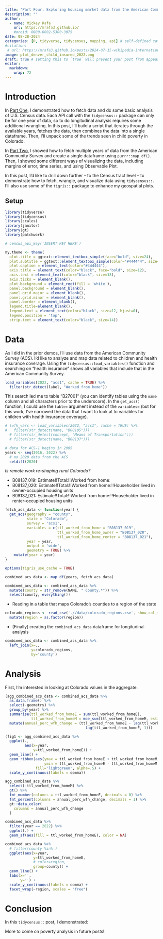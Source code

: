 ```yaml
---
title: "Part Four: Exploring housing market data from the American Community Survey"
description: ""
author:
  - name: Mickey Rafa
    url: https://mrafa3.github.io/
    #orcid: 0000-0002-5300-3075
date: 08-28-2024
categories: [R, tidyverse, tidycensus, mapping, api] # self-defined categories
#citation: 
 # url: https://mrafa3.github.io/posts/2024-07-15-wikipedia-international-mens-soccer/ 
image: plot_denver_child_insured_2022.png
draft: true # setting this to `true` will prevent your post from appearing on your listing page until you're ready!
editor: 
  markdown: 
    wrap: 72
---
```


# Introduction

In [Part One](https://mrafa3.github.io/posts/2024-08-13-tidycensus-exploration/), I demonstrated how to fetch data and do some basic analysis of U.S. Census data. Each API call with the `tidycensus::` package can only be for one year of data, so to do longitudinal analysis requires some additional wrangling. In this post, I'll build a script that iterates through the available years, fetches the data, then combines the data into a single dataframe. Then, I'll unpack some of the trends seen in child poverty in Colorado.

In [Part Two](https://mrafa3.github.io/posts/2024-08-20-tidycensus-exploration-pt2/), I showed how to fetch multiple years of data from the American Community Survey and create a single dataframe using `purrr::map_df()`. Then, I showed some different ways of visualizing the data, including margins of error, time series, and using Observable Plot.

In this post, I'd like to drill down further -- to the Census tract level -- to demonstrate how to fetch, wrangle, and visualize data using `tidycensus::`. I'll also use some of the `tigris::` package to enhance my geospatial plots.

## Setup

```r
library(tidyverse)
library(tidycensus)
library(scales)
library(janitor)
library(gt)
library(patchwork)

# census_api_key('INSERT KEY HERE')
```

```r
my.theme <- theme(
  plot.title = ggtext::element_textbox_simple(face="bold", size=24),
  plot.subtitle = ggtext::element_textbox_simple(color="#444444", size=14),
  plot.caption = element_text(color="#444444"),
  axis.title = element_text(color="black", face="bold", size=12), 
  axis.text = element_text(color="black", size=18), 
  axis.ticks = element_blank(), 
  plot.background = element_rect(fill = 'white'),
  panel.background = element_blank(),
  panel.grid.major = element_blank(),
  panel.grid.minor = element_blank(),
  panel.border = element_blank(), 
  legend.title=element_blank(), 
  legend.text = element_text(color="black", size=12, hjust=0),
  legend.position = 'top',
  strip.text = element_text(color="black", size=14))
```

# Data

As I did in the prior demos, I'll use data from the American Community Survey (ACS). I'd like to analyze and map data related to children and health insurance coverage. Using the `tidycensus::load_variables()` function and searching on "health insurance" shows all variables that include that in the American Community Survey.

```r
load_variables(2022, "acs1", cache = TRUE) %>% 
  filter(str_detect(label, "Worked from home"))
```

This search led me to table "B27001" (you can identify tables using the `name` column and all characters prior to the underscore). In the `get_acs()` function, I could use the `table=` argument instead of the `variables=` (but for this work, I've narrowed the data that I want to look at to variables for children with health insurance coverage).

```r
# (wfh_vars <- load_variables(2022, "acs1", cache = TRUE) %>% 
#   filter(str_detect(name, "B08105"))) 
  # filter(str_detect(concept, "Means of Transportation")))
  # filter(str_detect(name, "B08137")))
```

```r
# data for ACS-1 begins in 2005
years <- seq(2016, 2022) %>% 
  # no 2020 data from the ACS
  setdiff(2020)
```


*Is remote work re-shaping rural Colorado?*

* B08137_019: Estimate!!Total:!!Worked from home:
* B08137_020: Estimate!!Total:!!Worked from home:!!Householder lived in owner-occupied housing units
* B08137_021: Estimate!!Total:!!Worked from home:!!Householder lived in renter-occupied housing units


```r
fetch_acs_data <- function(year) {
  get_acs(geography = "county", 
          state = "Colorado",
          survey = 'acs1',
          variables = c(ttl_worked_from_home = "B08137_019",
                        ttl_worked_from_home_owner = "B08137_020",
                        ttl_worked_from_home_renter = "B08137_021"),
          year = year,
          output = 'wide',
          geometry = TRUE) %>% 
    mutate(year = year)
}
```

```r
options(tigris_use_cache = TRUE)
```

```r
combined_acs_data <- map_df(years, fetch_acs_data)
```

```r
combined_acs_data <- combined_acs_data %>% 
  mutate(county = str_remove(NAME, " County.*")) %>% 
  select(county, everything())
```

*  Reading in a table that maps Colorado's counties to a region of the state

```r
colorado_regions <- read_csv('.//data/colorado_regions.csv', show_col_types = FALSE) %>%
  mutate(region = as.factor(region))
```

*  (Finally) creating the `combined_acs_data` dataframe for longitudinal analysis

```r
combined_acs_data <- combined_acs_data %>% 
  left_join(x=.,
            y=colorado_regions,
            by='county')
```

# Analysis 

First, I'm interested in looking at Colorado values in the aggregate.

```r
(agg_combined_acs_data <- combined_acs_data %>% 
  as.data.frame() %>% 
  select(-geometry) %>% 
  group_by(year) %>% 
  summarise(ttl_worked_from_homeE = sum(ttl_worked_from_homeE),
            ttl_worked_from_homeM = moe_sum(ttl_worked_from_homeM, estimate = ttl_worked_from_homeE)) %>% 
  mutate(annual_perc_wfh_change = (ttl_worked_from_homeE - lag(ttl_worked_from_homeE, 1)) / 
                                     lag(ttl_worked_from_homeE, 1)))
```


```r
(fig1 <- agg_combined_acs_data %>% 
  ggplot(.,
         aes(x=year,
             y=ttl_worked_from_homeE)) + 
  geom_line() + 
  geom_ribbon(aes(ymax = ttl_worked_from_homeE + ttl_worked_from_homeM, 
                  ymin = ttl_worked_from_homeE - ttl_worked_from_homeM),
              fill='lightgreen', alpha=.5) + 
  scale_y_continuous(labels = comma))
```

```r
agg_combined_acs_data %>% 
  select(-ttl_worked_from_homeM) %>% 
  gt() %>% 
  fmt_number(columns = ttl_worked_from_homeE, decimals = 0) %>% 
  fmt_percent(columns = annual_perc_wfh_change, decimals = 1) %>% 
  gt::data_color(
    columns = annual_perc_wfh_change
  )
```


```r
combined_acs_data %>% 
  filter(year == 2022) %>% 
  ggplot(.) + 
  geom_sf(aes(fill = ttl_worked_from_homeE), color = NA)
```


```r
combined_acs_data %>% 
  # filter(county %in% )
  ggplot(aes(x=year,
             y=ttl_worked_from_homeE,
             # color=region, 
             group=county)) + 
  geom_line() + 
  labs(x='',
       y='') + 
  scale_y_continuous(labels = comma) + 
  facet_wrap(~region, scales = "free")

```




# Conclusion

In this `tidycensus::` post, I demonstrated:



More to come on poverty analysis in future posts!